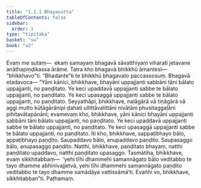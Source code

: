 ```yaml
---
title: "1.1.1 Bhayasutta"
tableOfContents: false
sidebar:
  order: 1
type: "tipitaka"
basket: "su"
book: "a3"
---
```



<DynamicBreadcrumb />

<Division number="1" book="a3" bookNo="15" page="99">

<Paragraph number="2" book="a3">
Evaṃ me sutaṃ—  ekaṃ samayaṃ bhagavā sāvatthiyaṃ viharati jetavane anāthapiṇḍikassa ārāme. Tatra kho bhagavā bhikkhū āmantesi—  “bhikkhavo”ti. “Bhadante”ti te bhikkhū bhagavato paccassosuṃ. Bhagavā etadavoca—
</Paragraph>

<Paragraph number="3" book="a3">
“Yāni kānici, bhikkhave, bhayāni uppajjanti sabbāni tāni bālato uppajjanti, no paṇḍitato. Ye keci upaddavā uppajjanti sabbe te bālato uppajjanti, no paṇḍitato. Ye keci upasaggā uppajjanti sabbe te bālato uppajjanti, no paṇḍitato. Seyyathāpi, bhikkhave, naḷāgārā vā tiṇāgārā vā aggi mutto kūṭāgārānipi ḍahati ullittāvalittāni nivātāni phusitaggaḷāni pihitavātapānāni; evamevaṃ kho, bhikkhave, yāni kānici bhayāni uppajjanti sabbāni tāni bālato uppajjanti, no paṇḍitato. Ye keci upaddavā uppajjanti sabbe te bālato uppajjanti, no paṇḍitato. Ye keci upasaggā uppajjanti sabbe te bālato uppajjanti, no paṇḍitato.
</Paragraph>

<Paragraph number="4" book="a3">
Iti kho, bhikkhave, sappaṭibhayo bālo, appaṭibhayo paṇḍito. Saupaddavo bālo, anupaddavo paṇḍito. Saupasaggo bālo, anupasaggo paṇḍito. Natthi, bhikkhave, paṇḍitato bhayaṃ, natthi paṇḍitato upaddavo, natthi paṇḍitato upasaggo.
</Paragraph>

<Paragraph number="5" book="a3">
Tasmātiha, bhikkhave, evaṃ sikkhitabbaṃ—  ‘yehi tīhi dhammehi samannāgato bālo veditabbo te tayo dhamme abhinivajjetvā, yehi tīhi dhammehi samannāgato paṇḍito veditabbo te tayo dhamme samādāya vattissāmā’ti. Evañhi vo, bhikkhave, sikkhitabban”ti.

</Paragraph>
</Division>

<Paragraph number="6" type="center" book="a3">
Paṭhamaṃ.
</Paragraph>